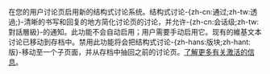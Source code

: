 在您的用户讨论页启用新的结构式讨论系统。结构式讨论-{zh-cn:通过;zh-tw:透過;}-清晰的书写和回复的地方简化讨论页的讨论，并允许-{zh-cn:会话级;zh-tw:對話層級}-的通知。此功能不会自动启用；用户需要手动启用它。现有的維基文本讨论已移动到存档中。禁用此功能将会把结构式讨论-{zh-hans:版块;zh-hant:版}-移动至一个子页面，并从存档中抽回之前的讨论页。[[mw:Special:MyLanguage/Help:Structured_Discussions/Activation#Activate|了解更多有关激活的信息]]。